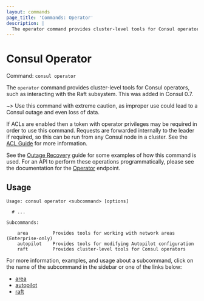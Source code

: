 ```yaml
---
layout: commands
page_title: 'Commands: Operator'
description: |
  The operator command provides cluster-level tools for Consul operators.
---
```


# Consul Operator

Command: `consul operator`

The `operator` command provides cluster-level tools for Consul operators, such
as interacting with the Raft subsystem. This was added in Consul 0.7.

~> Use this command with extreme caution, as improper use could lead to a Consul
outage and even loss of data.

If ACLs are enabled then a token with operator privileges may be required in
order to use this command. Requests are forwarded internally to the leader
if required, so this can be run from any Consul node in a cluster. See the
[ACL Guide](/consul/tutorials/security/access-control-setup-production?utm_source=docs) for more information.

See the [Outage Recovery](/consul/tutorials/datacenter-operations/recovery-outage?utm_source=docs) guide for some examples of how
this command is used. For an API to perform these operations programmatically,
please see the documentation for the [Operator](/api-docs/operator)
endpoint.

## Usage

```text
Usage: consul operator <subcommand> [options]

  # ...

Subcommands:

    area         Provides tools for working with network areas (Enterprise-only)
    autopilot    Provides tools for modifying Autopilot configuration
    raft         Provides cluster-level tools for Consul operators
```

For more information, examples, and usage about a subcommand, click on the name
of the subcommand in the sidebar or one of the links below:

- [area](/commands/operator/area) <EnterpriseAlert inline />
- [autopilot](/commands/operator/autopilot)
- [raft](/commands/operator/raft)
